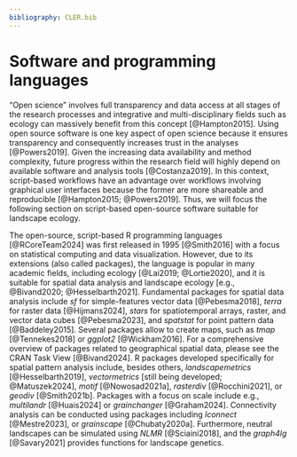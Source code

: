 ```yaml
---
bibliography: CLER.bib
---
```


<!-- Person responsible: Hesselbarth, Nowosad, Bosch, Jung, Schouten  -->

# Software and programming languages

"Open science" involves full transparency and data access at all stages of the research processes and integrative and multi-disciplinary fields such as ecology can massively benefit from this concept [@Hampton2015].
Using open source software is one key aspect of open science because it ensures transparency and consequently increases trust in the analyses [@Powers2019].
Given the increasing data availability and method complexity, future progress within the research field will highly depend on available software and analysis tools [@Costanza2019].
In this context, script-based workflows have an advantage over workflows involving graphical user interfaces because the former are more shareable and reproducible [@Hampton2015; @Powers2019].
Thus, we will focus the following section on script-based open-source software suitable for landscape ecology.

<!-- R: Hesselbarth -->
The open-source, script-based R programming languages [@RCoreTeam2024] was first released in 1995 [@Smith2016] with a focus on statistical computing and data visualization.
However, due to its extensions (also called packages), the language is popular in many academic fields, including ecology [@Lai2019; @Lortie2020], and it is suitable for spatial data analysis and landscape ecology [e.g., @Bivand2020; @Hesselbarth2021].
Fundamental packages for spatial data analysis include *sf* for simple-features vector data [@Pebesma2018], *terra* for raster data [@Hijmans2024], *stars* for spatiotemporal arrays, raster, and vector data cubes [@Pebesma2023], and *spatstat* for point pattern data [@Baddeley2015].
Several packages allow to create maps, such as *tmap* [@Tennekes2018] or *ggplot2* [@Wickham2016]. 
For a comprehensive overview of packages related to geographical spatial data, please see the CRAN Task View [@Bivand2024].
R packages developed specifically for spatial pattern analysis include, besides others, *landscapemetrics* [@Hesselbarth2019], *vectormetrics* [still being developed; @Matuszek2024], *motif* [@Nowosad2021a], *rasterdiv* [@Rocchini2021], or *geodiv* [@Smith2021b]. 
<!-- BESSpatial: https://github.com/Nowosad/bespatial/ -->
Packages with a focus on scale include e.g., *multilandr* [@Huais2024] or *grainchanger* [@Graham2024].
Connectivity analysis can be conducted using packages including *lconnect* [@Mestre2023], or *grainscape* [@Chubaty2020a].
Furthermore, neutral landscapes can be simulated using *NLMR* [@Sciaini2018], and the *graph4lg* [@Savary2021] provides functions for landscape genetics.

<!-- Python: Bosch -->

<!--Julia: Schouten -->